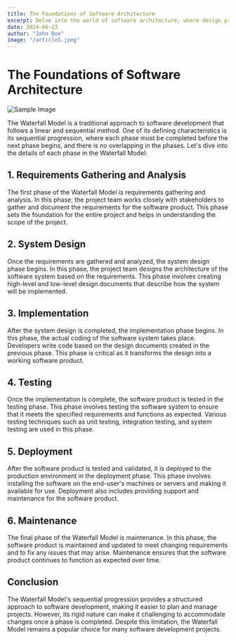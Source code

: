 ```yaml
---
title: The Foundations of Software Architecture
excerpt: Delve into the world of software architecture, where design principles and structural patterns shape the foundation of robust and scalable software systems. 
date: 2024-06-23
author: "John Doe"
image: "/article5.jpeg"
---
```


# The Foundations of Software Architecture

![Sample Image](/article5.jpeg "Sample Image")



The Waterfall Model is a traditional approach to software development that follows a linear and sequential method. One of its defining characteristics is its sequential progression, where each phase must be completed before the next phase begins, and there is no overlapping in the phases. Let's dive into the details of each phase in the Waterfall Model:

## 1. Requirements Gathering and Analysis

The first phase of the Waterfall Model is requirements gathering and analysis. In this phase, the project team works closely with stakeholders to gather and document the requirements for the software product. This phase sets the foundation for the entire project and helps in understanding the scope of the project.

## 2. System Design

Once the requirements are gathered and analyzed, the system design phase begins. In this phase, the project team designs the architecture of the software system based on the requirements. This phase involves creating high-level and low-level design documents that describe how the system will be implemented.

## 3. Implementation

After the system design is completed, the implementation phase begins. In this phase, the actual coding of the software system takes place. Developers write code based on the design documents created in the previous phase. This phase is critical as it transforms the design into a working software product.

## 4. Testing

Once the implementation is complete, the software product is tested in the testing phase. This phase involves testing the software system to ensure that it meets the specified requirements and functions as expected. Various testing techniques such as unit testing, integration testing, and system testing are used in this phase.

## 5. Deployment

After the software product is tested and validated, it is deployed to the production environment in the deployment phase. This phase involves installing the software on the end-user's machines or servers and making it available for use. Deployment also includes providing support and maintenance for the software product.

## 6. Maintenance

The final phase of the Waterfall Model is maintenance. In this phase, the software product is maintained and updated to meet changing requirements and to fix any issues that may arise. Maintenance ensures that the software product continues to function as expected over time.

## Conclusion

The Waterfall Model's sequential progression provides a structured approach to software development, making it easier to plan and manage projects. However, its rigid nature can make it challenging to accommodate changes once a phase is completed. Despite this limitation, the Waterfall Model remains a popular choice for many software development projects.
